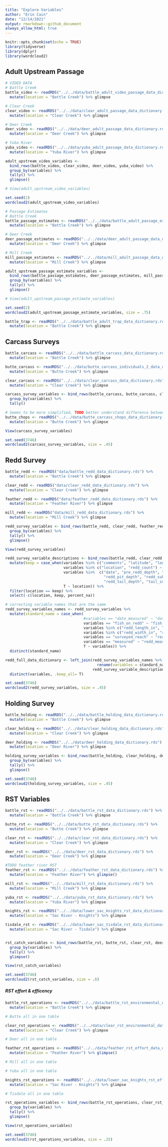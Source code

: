 ```yaml
---
title: "Explore Variables"
author: "Erin Cain"
date: "12/14/2021"
output: rmarkdown::github_document
always_allow_html: true
---
```


```r
knitr::opts_chunk$set(echo = TRUE)
library(tidyverse)
library(dplyr)
library(wordcloud2)
```

## Adult Upstream Passage 


```r
# VIDEO DATA 
# Battle Creek 
battle_video <- readRDS("../../data/battle_adult_video_passage_data_dictionary.rds") %>% 
  mutate(location = "Battle Creek") %>% glimpse

# Clear Creek 
clear_video <- readRDS("../../data/clear_adult_passage_data_dictionary.rds")%>% 
  mutate(location = "Clear Creek") %>% glimpse

# Deer Creek 
deer_video <- readRDS("../../data/deer_adult_passage_data_dictionary.rds")%>% 
  mutate(location = "Deer Creek") %>% glimpse

# Yuba River 
yuba_video <- readRDS("../../data/yuba_adult_passage_data_dictionary.rds") %>% 
  mutate(location = "Yuba River") %>% glimpse

adult_upstream_video_variables <- 
  bind_rows(battle_video, clear_video, deer_video, yuba_video) %>% 
  group_by(variables) %>%
  tally() %>%
  glimpse()

# View(adult_upstream_video_variables)
```
```r
set.seed(2)
wordcloud2(adult_upstream_video_variables)
```


```r
# Passage Estimates 
# Battle Creek 
battle_passage_estimates <- readRDS("../../data/battle_adult_passage_estimates_data_dictionary.rds") %>% 
  mutate(location = "Battle Creek") %>% glimpse

# Deer Creek 
deer_passage_estimates <- readRDS("../../data/deer_adult_passage_data_dictionary.rds")%>% 
  mutate(location = "Deer Creek") %>% glimpse

# Mill Creek
mill_passage_estimates <- readRDS("../../data/mill_adult_passage_data_dictionary.rds") %>% 
  mutate(location = "Mill Creek") %>% glimpse

adult_upstream_passage_estimate_variables <- 
  bind_rows(battle_passage_estimates, deer_passage_estimates, mill_passage_estimates) %>% 
  group_by(variables) %>%
  tally() %>%
  glimpse()

# View(adult_upstream_passage_estimate_variables)
```
```r
set.seed(2)
wordcloud2(adult_upstream_passage_estimate_variables, size = .75)
```

```r


battle_trap <- readRDS("../../data/battle_adult_trap_data_dictionary.rds") %>% 
  mutate(location = "Battle Creek") %>% glimpse
```


## Carcass Surveys 

```r
battle_carcass <- readRDS("../../data/battle_carcass_data_dictionary.rds") %>% 
  mutate(location = "Battle Creek") %>% glimpse

butte_carcass <- readRDS("../../data/butte_carcass_individuals_2_data_dictionary.rds") %>% 
  mutate(location = "Butte Creek") %>% glimpse

clear_carcass <- readRDS("../../data/clear_carcass_data_dictionary.rds") %>% 
  mutate(location = "Clear Creek") %>% glimpse

carcass_survey_variables <- bind_rows(battle_carcass, butte_carcass, clear_carcass) %>%
  group_by(variables) %>% 
  tally()

# Seems to be more simplified, TODO better understand difference between CHOPS and Survey Individuals
butte_chops <- readRDS("../../data/butte_carcass_chops_data_dictionary.rds") %>% 
  mutate(location = "Butte Creek") %>% glimpse

View(carcass_survey_variables)
```

```r
set.seed(3746)
wordcloud2(carcass_survey_variables, size = .45)
```

## Redd Survey 

```r
battle_redd <- readRDS("data/battle_redd_data_dictionary.rds") %>% 
  mutate(location = "Battle Creek") %>% glimpse

clear_redd <- readRDS("data/clear_redd_data_dictionary.rds") %>% 
  mutate(location = "Clear Creek") %>% glimpse

feather_redd <- readRDS("data/feather_redd_data_dictionary.rds") %>% 
  mutate(location = "Feather River") %>% glimpse

mill_redd <- readRDS("data/mill_redd_data_dictionary.rds") %>% 
  mutate(location = "Mill Creek") %>% glimpse

redd_survey_variables <- bind_rows(battle_redd, clear_redd, feather_redd, mill_redd) %>%
  group_by(variables) %>% 
  tally() %>% 
  glimpse()

View(redd_survey_variables)

redd_survey_variable_descriptions <- bind_rows(battle_redd, clear_redd, feather_redd, mill_redd) %>%
  mutate(keep = case_when(variables %in% c("comments", "latitude", "longitude") ~ "Battle Creek",
                          variables %in% c("location", "redd_count") ~ "Mill Creek",
                          variables %in%  c("date", "pre_redd_depth", "pre_redd_substrate_size",
                                            "redd_pit_depth", "redd_substrate_size",
                                            "redd_tail_depth", "tail_substrate_size") ~ "Clear Creek",
                          T ~ location)) %>%
  filter(location == keep) %>%
  select(-c(location, keep, percent_na)) 

# correcting variable names that are the same 
redd_survey_variables_names <- redd_survey_variables %>%
  mutate(standard_name = case_when(
                                   #variables == "date_measured" ~ "date",
                                   variables == "fish_on_redd" ~ "fish_guarding",
                                   variables %in% c("redd_length_in", "redd_length_m") ~ "redd_length",
                                   variables %in% c("redd_width_in", "redd_width_m") ~ "redd_width",
                                   variables == "surveyed_reach" ~ "reach",
                                   variables == "measured" ~ "redd_measured",
                                   T ~ variables)) %>%
  distinct(standard_name)

redd_full_data_dictionary <- left_join(redd_survey_variables_names %>%
                                         rename(variables = standard_name), 
                                       redd_survey_variable_descriptions) %>%
  distinct(variables, .keep_all= T)
```

```r
set.seed(3746)
wordcloud2(redd_survey_variables, size = .45)
```

## Holding Survey

```r
battle_holding <- readRDS("../../data/battle_holding_data_dictionary.rds") %>% 
  mutate(location = "Battle Creek") %>% glimpse

clear_holding <- readRDS("../../data/clear_holding_data_dictionary.rds") %>% 
  mutate(location = "Clear Creek") %>% glimpse

deer_holding <- readRDS("../../data/deer_holding_data_dictionary.rds") %>% 
  mutate(location = "Deer River") %>% glimpse

holding_survey_variables <- bind_rows(battle_holding, clear_holding, deer_holding) %>%
  group_by(variables) %>% 
  tally() %>% 
  glimpse()
```

```r
set.seed(3746)
wordcloud2(holding_survey_variables, size = .45)
```


## RST Variables

```r
battle_rst <- readRDS("../../data/battle_rst_data_dictionary.rds") %>%
  mutate(location = "Battle Creek") %>% glimpse

butte_rst <- readRDS("../../data/butte_rst_data_dictionary.rds") %>% 
  mutate(location = "Butte Creek") %>% glimpse

clear_rst <- readRDS("../../data/clear_rst_data_dictionary.rds") %>% 
  mutate(location = "Clear Creek") %>% glimpse

deer_rst <- readRDS("../../data/deer_rst_data_dictionary.rds") %>% 
  mutate(location = "Deer Creek") %>% glimpse

#TODO feather river RST
feather_rst <- readRDS("../../data/feather_rst_data_dictionary.rds") %>% 
  mutate(location = "Feather River") %>% glimpse()

mill_rst <- readRDS("../../data/mill_rst_data_dictionary.rds") %>% 
  mutate(location = "Mill Creek") %>% glimpse

yuba_rst <- readRDS("../../data/yuba_rst_data_dictionary.rds") %>% 
  mutate(location = "Yuba River") %>% glimpse

knights_rst <- readRDS("../../data/lower_sac_knights_rst_data_dictionary.rds") %>% 
  mutate(location = "Sac River - Knights") %>% glimpse

tisdale_rst <- readRDS("../../data/lower_sac_tisdale_rst_data_dictionary.rds") %>% 
  mutate(location = "Sac River - Tisdale") %>% glimpse


rst_catch_variables <- bind_rows(battle_rst, butte_rst, clear_rst, deer_rst, feather_rst, mill_rst, yuba_rst, knights_rst, tisdale_rst) %>%
  group_by(variables) %>% 
  tally() %>% 
  glimpse()

View(rst_catch_variables)
```

```r
set.seed(3746)
wordcloud2(rst_catch_variables, size = .6)
```



##### RST effort & efficency
```r
battle_rst_operations <- readRDS("../../data/battle_rst_environmental_data_dictionary.rds") %>%
  mutate(location = "Battle Creek") %>% glimpse

# Butte all in one table 

clear_rst_operations <- readRDS("../../data/clear_rst_environmental_data_dictionary.rds") %>% 
  mutate(location = "Clear Creek") %>% glimpse

# Deer all in one table 

feather_rst_operations <- readRDS("../../data/feather_rst_effort_data_dictionary.rds") %>% 
  mutate(location = "Feather River") %>% glimpse()

# Mill all in one table

# Yuba all in one table 

knights_rst_operations <- readRDS("../../data/lower_sac_knights_rst_effort_data_dictionary.rds") %>% 
  mutate(location = "Sac River - Knights") %>% glimpse

# Tisdale all in one table 

rst_operations_variables <- bind_rows(battle_rst_operations, clear_rst_operations, knights_rst_operations) %>%
  group_by(variables) %>% 
  tally() %>% 
  glimpse()

View(rst_operations_variables)
```
```r
set.seed(3746)
wordcloud2(rst_operations_variables, size = .25)

```






